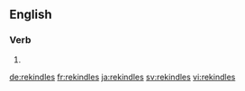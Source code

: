 ==English==

===Verb===
{{head|en}}

# {{en-third-person singular of|rekindle}}

[[de:rekindles]]
[[fr:rekindles]]
[[ja:rekindles]]
[[sv:rekindles]]
[[vi:rekindles]]